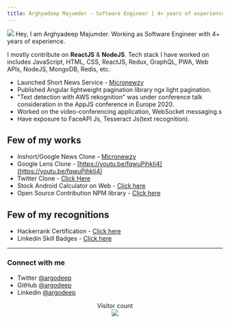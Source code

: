 ```yaml
---
title: Arghyadeep Majumder - Software Engineer | 4+ years of experience
---
```

![](dp.jpeg)
Hey, I am Arghyadeep Majumder. Working as Software Engineer with 4+ years of experience. 

I mostly contribute on <b>ReactJS</b> & <b>NodeJS</b>. Tech stack I have worked on includes JavaScript, HTML, CSS, ReactJS, Redux, GraphQL, PWA, Web APIs, NodeJS, MongoDB, Redis, etc.
* Launched Short News Service - [Micronewzy](https://news.arghyadeep.com)
* Published Angular lightweight pagination library ngx light pagination.
* "Text detection with AWS rekognition" was under conference talk consideration in the AppJS conference in Europe 2020.
* Worked on the video-conferencing application, WebSocket messaging.s
* Have exposure to FaceAPI Js, Tesseract Js(text recognition).

## Few of my works

* Inshort/Google News Clone - [Micronewzy](https://news.arghyadeep.com)
* Google Lens Clone - [https://youtu.be/fqwuPihkIi4](https://youtu.be/fqwuPihkIi4)
* Twitter Clone - [Click Here](https://www.linkedin.com/feed/update/urn:li:activity:6720534691264516096)
* Stock Android Calculator on Web - [Click here](https://rjsc.vercel.app/)
* Open Source Contribution NPM library - [Click here](https://www.npmjs.com/package/ngx-light-pagination)

## Few of my recognitions

* Hackerrank Certification - [Click here](https://www.linkedin.com/feed/update/urn:li:activity:6710801364039147520/)
* Linkedin Skill Badges - [Click here](https://www.linkedin.com/feed/update/urn:li:activity:6710195426265448448/)


---

### Connect with me 

- Twitter [@argodeep](https://twitter.com/argodeep)
- GitHub [@argodeep](https://github.com/argodeep)
- Linkedin [@argodeep](https://www.linkedin.com/in/argodeep)

<div align="center"> 
  Visitor count<br />
  <img src="https://profile-counter.glitch.me/argodeep/count.svg" />
</div>